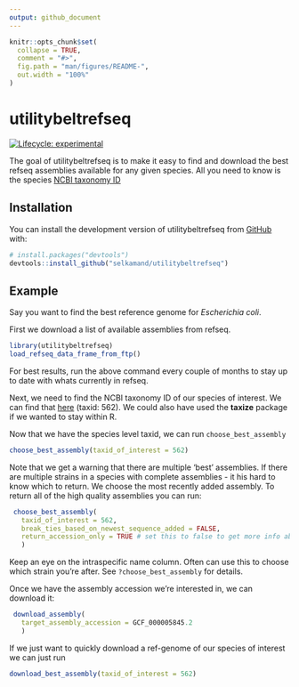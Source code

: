 ```yaml
---
output: github_document
---
```


<!-- README.md is generated from README.Rmd. Please edit that file -->

```r
knitr::opts_chunk$set(
  collapse = TRUE,
  comment = "#>",
  fig.path = "man/figures/README-",
  out.width = "100%"
)
```

# utilitybeltrefseq

<!-- badges: start -->

[![Lifecycle: experimental](https://img.shields.io/badge/lifecycle-experimental-orange.svg)](https://lifecycle.r-lib.org/articles/stages.html#experimental)

<!-- badges: end -->

The goal of utilitybeltrefseq is to make it easy to find and download the best refseq assemblies available for any given species. All you need to know is the species [NCBI taxonomy ID](https://www.ncbi.nlm.nih.gov/taxonomy)

## Installation

You can install the development version of utilitybeltrefseq from [GitHub](https://github.com/selkamand/utilitybeltrefseq) with:

``` r
# install.packages("devtools")
devtools::install_github("selkamand/utilitybeltrefseq")
```

## Example

Say you want to find the best reference genome for *Escherichia coli*.

First we download a list of available assemblies from refseq.

```r
library(utilitybeltrefseq)
load_refseq_data_frame_from_ftp()
```

For best results, run the above command every couple of months to stay up to date with whats currently in refseq.

Next, we need to find the NCBI taxonomy ID of our species of interest. We can find that [here](https://www.ncbi.nlm.nih.gov/taxonomy) (taxid: 562). We could also have used the **taxize** package if we wanted to stay within R.

Now that we have the species level taxid, we can run `choose_best_assembly`

```r
choose_best_assembly(taxid_of_interest = 562)
```

Note that we get a warning that there are multiple 'best' assemblies. If there are multiple strains in a species with complete assemblies - it his hard to know which to return. We choose the most recently added assembly. To return all of the high quality assemblies you can run:

```r
 choose_best_assembly(
   taxid_of_interest = 562, 
   break_ties_based_on_newest_sequence_added = FALSE,
   return_accession_only = TRUE # set this to false to get more info about each assembly
   )
```

Keep an eye on the intraspecific name column. Often can use this to choose which strain you're after. See `?choose_best_assembly` for details.

Once we have the assembly accession we're interested in, we can download it:

```r
 download_assembly(
   target_assembly_accession = GCF_000005845.2
   )
```

If we just want to quickly download a ref-genome of our species of interest we can just run

```r
download_best_assembly(taxid_of_interest = 562)
```
